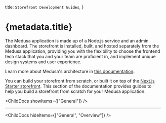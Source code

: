 
  title: `Storefront Development Guides`,
}

# {metadata.title}

The Medusa application is made up of a Node.js service and an admin dashboard. The storefront is installed, built, and hosted separately from the Medusa application, providing you with the flexibility to choose the frontend tech stack that you and your team are proficient in, and implement unique design systems and user experience. 

<Note>

Learn more about Medusa's architecture in [this documentation](!docs!/learn/introduction/architecture).

</Note>

You can build your storefront from scratch, or built it on top of the [Next.js Starter storefront](../nextjs-starter/page.mdx). This section of the documentation provides guides to help you build a storefront from scratch for your Medusa application.

<ChildDocs showItems={["General"]} />

---

<ChildDocs hideItems={["General", "Overview"]} />

